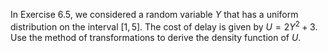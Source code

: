 In Exercise 6.5, we considered a random variable $Y$ that has a uniform distribution on the interval $[1, 5]$.
The cost of delay is given by $U = 2Y^2 + 3$.
Use the method of transformations to derive the density function of $U$.
